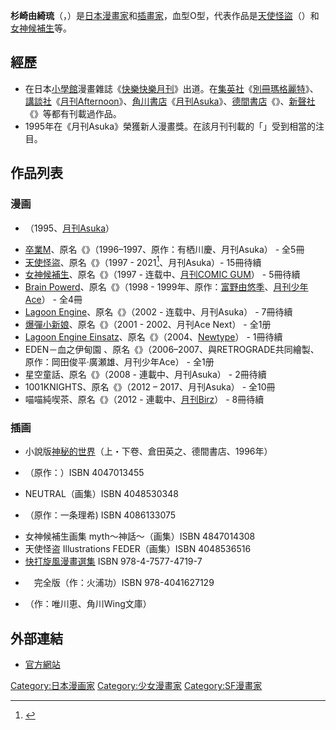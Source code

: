 {{Japanese|japanese=杉崎 ゆきる|kana=すぎさき ゆきる|romaji=Sugisaki Yukiru}}

'''杉崎由綺琉'''（{{lang-ja|杉崎 ゆきる}}，{{bd|1974年|12月26日|catIdx=Sugisaki, Yukiru}}）是[[日本|日本]][[漫畫家|漫畫家]]和[[插畫家|插畫家]]，血型O型，代表作品是[[天使怪盜|天使怪盜]]（{{lang|ja|{{lang|ja|D・N・ANGEL}}}}）和[[女神候補生|女神候補生]]等。

== 經歷 ==
* 在日本[[小學館|小學館]]漫畫雜誌《[[快樂快樂月刊|快樂快樂月刊]]》出道。在[[集英社|集英社]]《[[別冊瑪格麗特|別冊瑪格麗特]]》、[[講談社|講談社]]《[[月刊Afternoon|月刊Afternoon]]》、[[角川書店|角川書店]]《[[月刊Asuka|月刊Asuka]]》、[[德間書店|德間書店]]《{{link-ja|月刊少年キャプテン}}》、[[新聲社|新聲社]]《{{link-ja|コミックゲーメスト}}》等都有刊載過作品。
* 1995年在《月刊Asuka》榮獲新人漫畫獎。在該月刊刊載的「{{lang|ja|ナマイキの“N”}}」受到相當的注目。

== 作品列表 ==
===漫画===
* {{lang|ja|ナマイキの“N”}}（1995、[[月刊Asuka|月刊Asuka]]）
* [[卒業M|卒業M]]、原名《{{lang|ja|卒業M}}》（1996–1997、原作：有栖川慶、月刊Asuka） - 全5冊
* [[天使怪盜|天使怪盜]]、原名《{{lang|ja|D・N・ANGEL}}》（1997 - 2021<ref>{{Cite web |url=https://twitter.com/livedoornews/status/1352453561787928576 |title=【ついに】漫画『D・N・ANGEL』完結、約24年の歴史に幕 |access-date=2021-01-22 |archive-date=2021-01-22 |archive-url=https://web.archive.org/web/20210122031056/https://twitter.com/livedoornews/status/1352453561787928576 |dead-url=no }}</ref>、月刊Asuka）- 15冊待續
* [[女神候補生|女神候補生]]、原名《{{lang|ja|女神候補生}}》（1997 - 连载中、[[月刊COMIC_GUM|月刊COMIC GUM]]） - 5冊待續
* [[Brain_Powerd|Brain Powerd]]、原名《{{lang|ja|ブレンパワード}}》（1998 - 1999年、原作：[[富野由悠季|富野由悠季]]、[[月刊少年Ace|月刊少年Ace]]） - 全4冊
* [[Lagoon_Engine|Lagoon Engine]]、原名《{{lang|ja|{{lang|ja|ラグーンエンジン}}}}》（2002 - 连载中、月刊Asuka） - 7冊待續
* [[爆彈小新娘|爆彈小新娘]]、原名《{{lang|ja|{{lang|ja|りぜるまいん}}}}》（2001 - 2002、月刊Ace Next） - 全1册
* [[Lagoon_Engine_Einsatz|Lagoon Engine Einsatz]]、原名《{{lang|ja|ラグーンエンジン・アインザッツ}}》（2004、[[Newtype_(雜誌)|Newtype]]） - 1冊待續
* EDEN－血之伊甸園 、原名《{{lang|ja|EDEN}}》（2006–2007、與RETROGRADE共同繪製、原作：岡田俊平·廣瀬雄、月刊少年Ace） - 全1册
* 星空童話、原名《{{lang|ja|アスクライブ・トゥ・ヘヴン}}》（2008 - 連載中、月刊Asuka） - 2冊待續
* 1001KNIGHTS、原名《{{lang|ja|1001}}》（2012 – 2017、月刊Asuka） - 全10冊
* 喵喵純喫茶、原名《{{lang|ja|純喫茶ねこ}}》（2012 - 連載中、[[月刊Birz|月刊Birz]]） - 8冊待續

===插画===
*小說版[[神秘的世界|神秘的世界]]（上・下卷、倉田英之、德間書店、1996年）
*{{lang|ja|プラスティック・ムーン}}（原作：{{lang|ja|こたにみや}}）ISBN 4047013455 
*NEUTRAL（画集）ISBN 4048530348 
*{{lang|ja|サイケデリックレスキュー}}（原作：一条理希) ISBN 4086133075 
*女神候補生画集 myth～神話～（画集）ISBN 4847014308 
*天使怪盗 Illustrations FEDER（画集）ISBN 4048536516 
*[[快打旋風系列_(格鬥遊戲)|快打旋風漫畫選集]] ISBN 978-4-7577-4719-7 
*{{lang|ja|ファイナル・セーラー・クエスト}}　完全版（作：火浦功）ISBN 978-4041627129
*{{lang|ja|夢美と愛美シリーズ}}（作：唯川恵、角川Wing文庫）

== 外部連結 ==
* [https://web.archive.org/web/20120802041109/http://www.sugisakiyukiru.jp/ 官方網站]

{{Authority control}}
{{DEFAULTSORT:Sugisaki, Yukiru}}
[[Category:日本漫画家|Category:日本漫画家]]
[[Category:少女漫畫家|Category:少女漫畫家]]
[[Category:SF漫畫家|Category:SF漫畫家]]